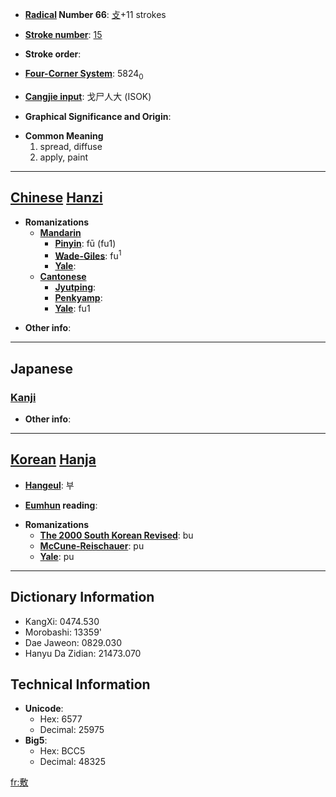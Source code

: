 * '''[[Wiktionary:Chinese radical index| Radical]] Number 66''': [[Wiktionary:Chinese radical index 攴|攴]]+11 strokes

* '''[[Wiktionary:Chinese total strokes index|Stroke number]]''': [[Wiktionary:Chinese total strokes index 15|15]]

* '''Stroke order''': 

* '''[[Wiktionary:Chinese four corner index|Four-Corner System]]''': 5824<sub>0</sub>

* '''[[Wiktionary:Chinese Cangjie index|Cangjie input]]''': 戈尸人大 (ISOK)

* '''Graphical Significance and Origin''': 

* '''Common Meaning'''
*#spread, diffuse
*# apply, paint


----

== [[Chinese]] [[Hanzi]] ==

* '''Romanizations'''
** '''[[Mandarin]]'''
*** '''[[Pinyin]]''': fū (fu1)
*** '''[[Wade-Giles]]''': fu<sup>1</sup>
*** '''[[Yale]]''': 
** '''[[Cantonese]]'''
*** '''[[Jyutping]]''':
*** '''[[Penkyamp]]''': 
*** '''[[Yale]]''': fu1

* '''Other info''': 

----

==Japanese==
===[[Kanji]]===
{{kanji|on readings=[[ふ]] (fu)|kun readings=[[しく]] (shiku), [[しき]] (shiki)}}

* '''Other info''':  

----

== [[Korean]] [[Hanja]] ==

* '''[[Hangeul]]''': 부

* '''[[Eumhun]] reading''': 

* '''Romanizations'''
** '''[[The 2000 South Korean Revised Romanization|The 2000 South Korean Revised]]''': bu
** '''[[McCune-Reischauer]]''': pu
** '''[[Yale]]''': pu

----

== Dictionary Information ==

* KangXi: 0474.530
* Morobashi: 13359'
* Dae Jaweon: 0829.030
* Hanyu Da Zidian: 21473.070

== Technical Information ==

* '''Unicode''':
** Hex: 6577
** Decimal: 25975
* '''Big5''':
** Hex: BCC5
** Decimal: 48325

[[fr:敷]]